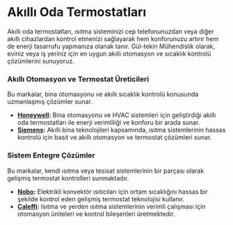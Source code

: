 # Akıllı Oda Termostatları

Akıllı oda termostatları, ısıtma sisteminizi cep telefonunuzdan veya diğer akıllı cihazlardan kontrol etmenizi sağlayarak hem konforunuzu artırır hem de enerji tasarrufu yapmanıza olanak tanır. Gül-tekin Mühendislik olarak, eviniz veya iş yeriniz için en uygun akıllı otomasyon ve sıcaklık kontrolü çözümlerini sunuyoruz.

### Akıllı Otomasyon ve Termostat Üreticileri
Bu markalar, bina otomasyonu ve akıllı sıcaklık kontrolü konusunda uzmanlaşmış çözümler sunar.

*   **[Honeywell](/markalar/honeywell):** Bina otomasyonu ve HVAC sistemleri için geliştirdiği akıllı oda termostatları ile enerji verimliliği ve konforu bir arada sunar.
*   **[Siemens](/markalar/siemens):** Akıllı bina teknolojileri kapsamında, ısıtma sistemlerinin hassas kontrolü için basit ve akıllı otomasyon ve termostat çözümleri sunar.

### Sistem Entegre Çözümler
Bu markalar, kendi ısıtma veya tesisat sistemlerinin bir parçası olarak gelişmiş termostat kontrolleri sunmaktadır.

*   **[Nobo](/markalar/nobo):** Elektrikli konvektör ısıtıcıları için ortam sıcaklığını hassas bir şekilde kontrol eden gelişmiş termostat teknolojisi kullanır.
*   **[Caleffi](/markalar/caleffi):** Isıtma ve yerden ısıtma sistemlerinin verimli çalışması için otomasyon üniteleri ve kontrol bileşenleri üretmektedir.
